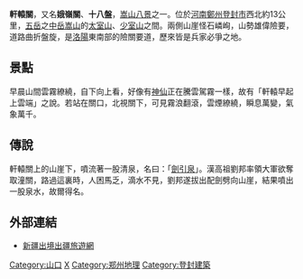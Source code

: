 '''軒轅關'''，又名'''娥嶺關'''、'''十八盤'''，[[嵩山八景|嵩山八景]]之一。位於[[河南|河南]][[鄭州|鄭州]][[登封市|登封市]]西北約13公里，[[五岳|五岳]]之[[中岳|中岳]][[嵩山|嵩山]]的[[太室山|太室山]]、[[少室山|少室山]]之間。兩側山崖怪石嶙峋，山勢雄偉險要，道路曲折盤旋，是[[洛陽|洛陽]]東南部的險關要道，歷來皆是兵家必爭之地。

== 景點 ==
早晨山間雲霧繚繞，自下向上看，好像有[[神仙|神仙]]正在騰雲駕霧一樣，故有「軒轅早起上雲端」之說。若站在關口，北視關下，可見霧浪翻滾，雲煙繚繞，瞬息萬變，氣象萬千。

== 傳說 ==
軒轅關上的山崖下，噴流著一股清泉，名曰：「[[劍引泉|劍引泉]]」。漢高祖劉邦率領大軍欲奪取潼關，路過這裏時，人困馬乏，滴水不見，劉邦遂拔出配劍劈向山崖，結果噴出一股泉水，故爾得名。

== 外部連結 ==
*[http://www.rrly.com/attraction/henan/songshan/xuanyuanzaoxing.htm 新疆出境出疆旅遊網] {{Wayback|url=http://www.rrly.com/attraction/henan/songshan/xuanyuanzaoxing.htm |date=20070122033604 }}

{{嵩山八景}}

[[Category:山口|Category:山口]]
[[Category:關|X]]
[[Category:郑州地理|Category:郑州地理]]
[[Category:登封建築|Category:登封建築]]